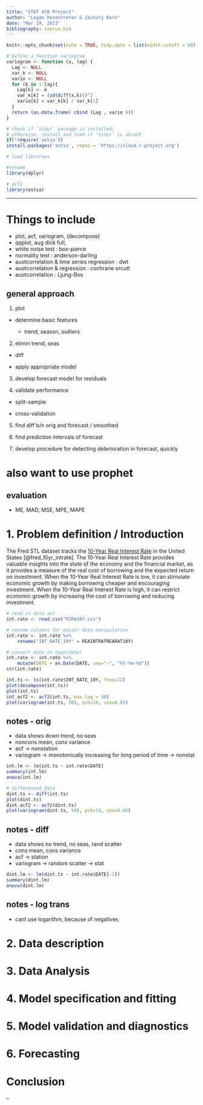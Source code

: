 ```yaml
---
title: "STAT 478 Project"
author: "Logan Rosentreter & Zachary Kern"
date: "Mar 19, 2023"
bibliography: source.bib
---
```


```r
knitr::opts_chunk$set(echo = TRUE, tidy.opts = list(width.cutoff = 60), tidy = TRUE)
```

```r
# Define a function variogram
variogram <- function (x, lag) {
  Lag <- NULL
  var_k <- NULL
  vario <- NULL
  for (k in 1:lag){
    Lag[k] <- k
    var_k[k] = (sd(diff(x,k)))^2
    vario[k] = var_k[k] / var_k[1]
  }
  return (as.data.frame( cbind (Lag , vario )))
}
```

```r
# check if `tidyr` package is installed;
# otherwise, install and load if 'tidyr' is absent
if(!require('astsa'))
install.packages('astsa', repos = 'https://cloud.r-project.org')

# load libraries

#rename
library(dplyr)

# acf2
library(astsa)
```

---

# Things to include

- plot, acf, variogram, (decompose)
- qqplot, aug dick full,
- white noise test : box-pierce
- normality test : anderson-darling
- auotcorrelation & time series regression : dwt
- auotcorrelation & regression : cochrane orcutt
- auotcorrelation : Ljung-Box

## general approach

1. plot 

  - determine basic features

    - trend, season, outliers

2. elimin trend, seas

  - diff

  - apply appropriate model

3. develop forecast model for residuals

4. validate performance

- split-sample

- cross-validation
 
5. find diff b/n orig and forecast / smoothed

6. find prediction intervals of forecast

7. develop procedure for detecting deterioration in forecast, quickly

# also want to use prophet 

## evaluation

- ME, MAD, MSE, MPE, MAPE

# 1. Problem definition / Introduction

The Fred STL dataset tracks the [10-Year Real Interest Rate](https://fred.stlouisfed.org/series/REAINTRATREARAT10Y) in the United States [@fred_10yr_intrate]. The 10-Year Real Interest Rate provides valuable insights into the state of the economy and the financial market, as it provides a measure of the real cost of borrowing and the expected return on investment. When the 10-Year Real Interest Rate is low, it can stimulate economic growth by making borrowing cheaper and encouraging investment. When the 10-Year Real Interest Rate is high, it can restrict economic growth by increasing the cost of borrowing and reducing investment.

```r
# read in data set
int.rate <- read.csv("RIRA10Y.csv")

# rename columns for easier data manipulation
int.rate <- int.rate %>% 
    rename("INT_RATE_10Y" = REAINTRATREARAT10Y)

# convert date to type(date)
int.rate <- int.rate %>%
    mutate(DATE = as.Date(DATE, sep="-", "%Y-%m-%d"))
str(int.rate)

int.ts <- ts(int.rate$INT_RATE_10Y, freq=12)
plot(decompose(int.ts))
plot(int.ts)
int_acf2 <- acf2(int.ts, max.lag = 50)
plot(variogram(int.ts, 50), pch=19, cex=0.65)
```

## notes - orig

* data shows down trend, no seas
* noncons mean, cons variance
* acf -> nonstation
* variogram -> monotonically increasing for long period of time -> nonstat

```r
int.lm <- lm(int.ts ~ int.rate$DATE)
summary(int.lm)
anova(int.lm)
```


```r
# differenced data
dint.ts <- diff(int.ts)
plot(dint.ts)
dint.acf2 <- acf2(dint.ts)
plot(variogram(dint.ts, 50), pch=19, cex=0.65)
```

## notes - diff

* data shows no trend, no seas, rand scatter
* cons mean, cons variance
* acf -> station
* variogram -> random scatter -> stat

```r
dint.lm <- lm(dint.ts ~ int.rate$DATE[-1])
summary(dint.lm)
anova(dint.lm)
```


## notes - log trans

* cant use logarithm, because of negatives

# 2. Data description

# 3. Data Analysis

# 4. Model specification and fitting

# 5. Model validation and diagnostics

# 6. Forecasting

# Conclusion

--

